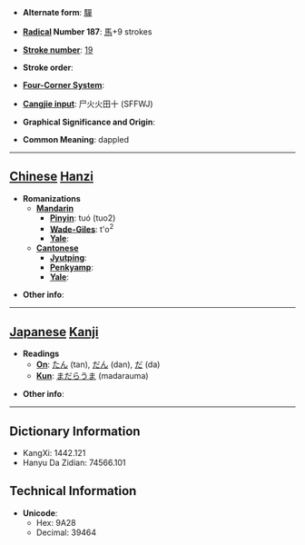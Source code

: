 * '''Alternate form''': [[驒]]

* '''[[Wiktionary:Chinese radical index| Radical]] Number 187''': [[Wiktionary:Chinese radical index 馬|馬]]+9 strokes

* '''[[Wiktionary:Chinese total strokes index|Stroke number]]''': [[Wiktionary:Chinese total strokes index 19|19]]

* '''Stroke order''': 

* '''[[Wiktionary:Chinese four corner index|Four-Corner System]]''': 

* '''[[Wiktionary:Chinese Cangjie index|Cangjie input]]''': 尸火火田十 (SFFWJ)

* '''Graphical Significance and Origin''': 

* '''Common Meaning''': dappled

----

== [[Chinese]] [[Hanzi]] ==

* '''Romanizations'''
** '''[[Mandarin]]'''
*** '''[[Pinyin]]''': tuó (tuo2)
*** '''[[Wade-Giles]]''': t'o<sup>2</sup>
*** '''[[Yale]]''': 
** '''[[Cantonese]]'''
*** '''[[Jyutping]]''':
*** '''[[Penkyamp]]''': 
*** '''[[Yale]]''': 

* '''Other info''': 

----

== [[Japanese]] [[Kanji]] ==

* '''Readings'''
** '''[[On]]''': [[たん]] (tan), [[だん]] (dan), [[だ]] (da)
** '''[[Kun]]''': [[まだらうま]] (madarauma)

* '''Other info''':  

----

== Dictionary Information ==

* KangXi: 1442.121
* Hanyu Da Zidian: 74566.101

== Technical Information ==

* '''Unicode''':
** Hex: 9A28
** Decimal: 39464